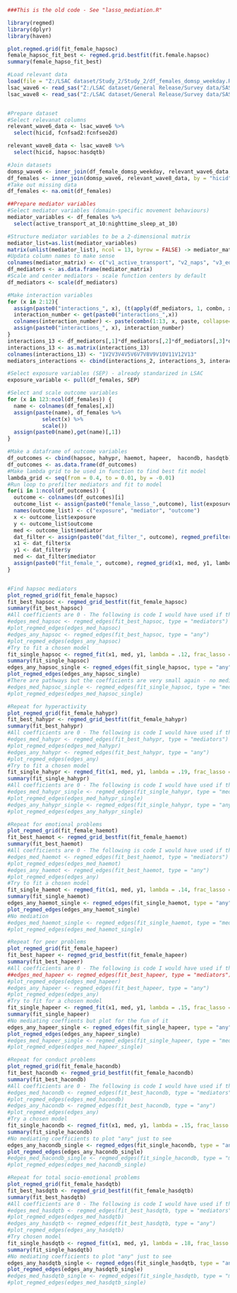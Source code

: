 ```r
###This is the old code - See "lasso_mediation.R" 
```


```r
library(regmed)
library(dplyr)
library(haven)
```

```r
plot.regmed.grid(fit_female_hapsoc)
female_hapsoc_fit_best <- regmed.grid.bestfit(fit.female.hapsoc)
summary(female_hapso_fit_best)
```


```r
#Load relevant data 
load(file = "Z:/LSAC dataset/Study_2/Study_2/df_females_domsp_weekday.Rdata") 
lsac_wave6 <- read_sas("Z:/LSAC dataset/General Release/Survey data/SAS/lsacgrb10.sas7bdat")
lsac_wave8 <- read_sas("Z:/LSAC dataset/General Release/Survey data/SAS/lsacgrb14.sas7bdat")


#Prepare dataset 
#Select relevanat columns
relevant_wave6_data <- lsac_wave6 %>% 
  select(hicid, fcnfsad2:fcnfseo2d)

relevant_wave8_data <- lsac_wave8 %>% 
  select(hicid, hapsoc:hasdqtb)

#Join datasets
domsp_wave6 <- inner_join(df_female_domsp_weekday, relevant_wave6_data, by = "hicid") 
df_females <- inner_join(domsp_wave6, relevant_wave8_data, by = "hicid") 
#Take out missing data 
df_females <- na.omit(df_females)
```

```r
##Prepare mediator variables 
#Select mediator variables (domain-specific movement behaviours)
mediator_variables <- df_females %>% 
  select(active_transport_at_10:nighttime_sleep_at_10)

#Structure mediator variables to be a 2-dimensional matrix 
mediator_list=as.list(mediator_variables)
matrix(unlist(mediator_list), ncol = 13, byrow = FALSE) -> mediator_matrix
#Updata column names to make sense
colnames(mediator_matrix) <- c("v1_active_transport", "v2_naps", "v3_education", "v4_leisure_SB", "v5_passive_transport", "v6_screen_time", "v7_self_care", "v8_social", "v9_sports", "v10_unst_LPA", "v11_unst_MVPA", "v12_household", "v13_sleep")
df_mediators <- as.data.frame(mediator_matrix)
#Scale and center mediators - scale function centers by default 
df_mediators <- scale(df_mediators) 
```

```r
#Make interaction variables 
for (x in 2:12){
  assign(paste0("interactions_", x), (t(apply(df_mediators, 1, combn, x, prod))))
  interaction_number <- get(paste0("interactions_",x))
  colnames(interaction_number) <- paste(combn(1:13, x, paste, collapse="V"), sep = "_")
  assign(paste0("interactions_", x), interaction_number)
}
interactions_13 <- df_mediators[,1]*df_mediators[,2]*df_mediators[,3]*df_mediators[,4]*df_mediators[,5]*df_mediators[,6]*df_mediators[,7]*df_mediators[,8]*df_mediators[,9]*df_mediators[,10]*df_mediators[,11]*df_mediators[,12]*df_mediators[,13]
interactions_13 <- as.matrix(interactions_13)
colnames(interactions_13) <- "1V2V3V4V5V6V7V8V9V10V11V12V13"
mediators_interactions <- cbind(interactions_2, interactions_3, interactions_4, interactions_5, interactions_6, interactions_7, interactions_8, interactions_9, interactions_10, interactions_11, interactions_12, interactions_13) 
``` 

```r
#Select exposure variables (SEP) - already standarized in LSAC
exposure_variable <- pull(df_females, SEP)
```

```r
#Select and scale outcome variables 
for (x in 123:ncol(df_females)) {
  name <- colnames(df_females[,x]) 
  assign(paste(name), df_females %>% 
           select(x) %>%
           scale())
  assign(paste0(name),get(name)[,1])
}

#Make a dataframe of outcome variables 
df_outcomes <- cbind(hapsoc, hahypr, haemot, hapeer,  hacondb, hasdqtb) 
df_outcomes <- as.data.frame(df_outcomes)
#Make lambda grid to be used in function to find best fit model 
lambda_grid <- seq(from = 0.4, to = 0.01, by = -0.01)
#Run loop to prefilter mediators and fit to model 
for(i in 1:ncol(df_outcomes)) {
  outcome <- colnames(df_outcomes)[i]  
  outcome_list <- assign(paste0("female_lasso_",outcome), list(exposure_variable, mediators_interactions, df_outcomes[,i])) 
  names(outcome_list) <- c("exposure", "mediator", "outcome")
  x <- outcome_list$exposure
  y <- outcome_list$outcome
  med <- outcome_list$mediator
  dat_filter <- assign(paste0("dat_filter_", outcome), regmed_prefilter(x, med, y, k = 10)) 
  x1 <- dat_filter$x
  y1 <- dat_filter$y
  med <- dat_filter$mediator
  assign(paste0("fit_female_", outcome), regmed_grid(x1, med, y1, lambda_grid, frac_lasso = 0.8)) 
}
```

```r
```


```r
#Find hapsoc mediators 
plot_regmed_grid(fit_female_hapsoc)
fit_best_hapsoc <- regmed_grid_bestfit(fit_female_hapsoc)
summary(fit_best_hapsoc)
#All coefficients are 0 - The following is code I would have used if there were coefficients 
#edges_med_hapsoc <- regmed_edges(fit_best_hapsoc, type = "mediators")
#plot_regmed_edges(edges_med_hapsoc)
#edges_any_hapsoc <- regmed_edges(fit_best_hapsoc, type = "any")
#plot_regmed_edges(edges_any_hapsoc)
#Try to fit a chosen model 
fit_single_hapsoc <- regmed_fit(x1, med, y1, lambda = .12, frac_lasso =0.8)
summary(fit_single_hapsoc)
edges_any_hapsoc_single <- regmed_edges(fit_single_hapsoc, type = "any")
plot_regmed_edges(edges_any_hapsoc_single)
#There are pathways but the coefficients are very small again - no mediators can be plotted
#edges_med_hapsoc_single <- regmed_edges(fit_single_hapsoc, type = "mediators")
#plot_regmed_edges(edges_med_hapsoc_single)
```

```r
#Repeat for hyperactivity 
plot_regmed_grid(fit_female_hahypr)
fit_best_hahypr <- regmed_grid_bestfit(fit_female_hahypr)
summary(fit_best_hahypr)
#All coefficients are 0 - The following is code I would have used if there were coefficients
#edges_med_hahypr <- regmed_edges(fit_best_hahypr, type = "mediators")
#plot_regmed_edges(edges_med_hahypr)
#edges_any_hahypr <- regmed_edges(fit_best_hahypr, type = "any")
#plot_regmed_edges(edges_any)
#Try to fit a chosen model 
fit_single_hahypr <- regmed_fit(x1, med, y1, lambda = .19, frac_lasso =0.8)
summary(fit_single_hahypr)
#All coefficients are 0 - The following is code I would have used if there were coefficients
#edges_med_hahypr_single <- regmed_edges(fit_single_hahypr, type = "mediators")
#plot_regmed_edges(edges_med_hahypr_single)
#edges_any_hahypr_single <- regmed_edges(fit_single_hahypr, type = "any")
#plot_regmed_edges(edges_any_hahypr_single)
```

```r
#Repeat for emotional problems 
plot_regmed_grid(fit_female_haemot)
fit_best_haemot <- regmed_grid_bestfit(fit_female_haemot)
summary(fit_best_haemot)
#All coefficients are 0 - The following is code I would have used if there were coefficients
#edges_med_haemot <- regmed_edges(fit_best_haemot, type = "mediators")
#plot_regmed_edges(edges_med_haemot)
#edges_any_haemot <- regmed_edges(fit_best_haemot, type = "any")
#plot_regmed_edges(edges_any)
#Try to fit a chosen model 
fit_single_haemot <- regmed_fit(x1, med, y1, lambda = .14, frac_lasso =0.8)
summary(fit_single_haemot)
edges_any_haemot_single <- regmed_edges(fit_single_haemot, type = "any")
plot_regmed_edges(edges_any_haemot_single)
#No mediation 
#edges_med_haemot_single <- regmed_edges(fit_single_haemot, type = "mediators")
#plot_regmed_edges(edges_med_haemot_single)
```

```r
#Repeat for peer problems 
plot_regmed_grid(fit_female_hapeer)
fit_best_hapeer <- regmed_grid_bestfit(fit_female_hapeer)
summary(fit_best_hapeer)
#All coefficients are 0 - The following is code I would have used if there were coefficients
##edges_med_hapeer <- regmed_edges(fit_best_hapeer, type = "mediators")
#plot_regmed_edges(edges_med_hapeer)
#edges_any_hapeer <- regmed_edges(fit_best_hapeer, type = "any")
#plot_regmed_edges(edges_any)
#Try to fit for a chosen model 
fit_single_hapeer <- regmed_fit(x1, med, y1, lambda = .15, frac_lasso =0.8)
summary(fit_single_hapeer)
#No mediating coeffients but plot for the fun of it 
edges_any_hapeer_single <- regmed_edges(fit_single_hapeer, type = "any")
plot_regmed_edges(edges_any_hapeer_single)
#edges_med_hapeer_single <- regmed_edges(fit_single_hapeer, type = "mediators")
#plot_regmed_edges(edges_med_hapeer_single)
```

```r
#Repeat for conduct problems 
plot_regmed_grid(fit_female_hacondb)
fit_best_hacondb <- regmed_grid_bestfit(fit_female_hacondb)
summary(fit_best_hacondb)
#All coefficients are 0 - The following is code I would have used if there were coefficients
#edges_med_hacondb <- regmed_edges(fit_best_hacondb, type = "mediators")
#plot_regmed_edges(edges_med_hacondb)
#edges_any_hacondb <- regmed_edges(fit_best_hacondb, type = "any")
#plot_regmed_edges(edges_any)
#Try a chosen model 
fit_single_hacondb <- regmed_fit(x1, med, y1, lambda = .15, frac_lasso =0.8)
summary(fit_single_hacondb)
#No mediating coefficients to plot "any" just to see 
edges_any_hacondb_single <- regmed_edges(fit_single_hacondb, type = "any")
plot_regmed_edges(edges_any_hacondb_single)
#edges_med_hacondb_single <- regmed_edges(fit_single_hacondb, type = "mediators")
#plot_regmed_edges(edges_med_hacondb_single)
```

```r
#Repeat for total socio-emotional problems 
plot_regmed_grid(fit_female_hasdqtb)
fit_best_hasdqtb <- regmed_grid_bestfit(fit_female_hasdqtb)
summary(fit_best_hasdqtb)
#All coefficients are 0 - The following is code I would have used if there were coefficients
#edges_med_hasdqtb <- regmed_edges(fit_best_hasdqtb, type = "mediators")
#plot_regmed_edges(edges_med_hasdqtb)
#edges_any_hasdqtb <- regmed_edges(fit_best_hasdqtb, type = "any")
#plot_regmed_edges(edges_any_hasdqtb)
#Try chosen model 
fit_single_hasdqtb <- regmed_fit(x1, med, y1, lambda = .18, frac_lasso =0.8)
summary(fit_single_hasdqtb)
#No mediating coefficients to plot "any" just to see 
edges_any_hasdqtb_single <- regmed_edges(fit_single_hasdqtb, type = "any")
plot_regmed_edges(edges_any_hasdqtb_single)
#edges_med_hasdqtb_single <- regmed_edges(fit_single_hasdqtb, type = "mediators")
#plot_regmed_edges(edges_med_hasdqtb_single)
```


